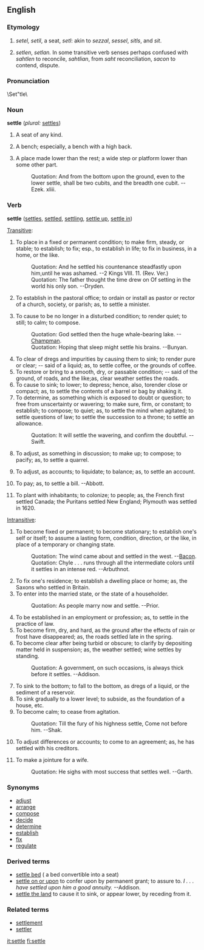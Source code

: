 {{rfc}}
==English==

===Etymology===
# {{OE.}} ''setel, setil'', a seat, {{AS.}} ''setl'': akin to {{OHG.}} ''sezzal'', {{G.}} ''sessel'', {{Goth.}} ''sitls'', and {{E.}} ''sit''.
# {{OE.}} ''setlen'', {{AS.}} ''setlan.''  In some transitive verb senses perhaps confused with {{OE.}} ''sahtlen'' to reconcile, {{AS.}} ''sahtlian'', from ''saht'' reconciliation, ''sacon'' to contend, dispute.

===Pronunciation===
{{substub}}
\Set"tle\

===Noun===
'''settle'''  (''plural:'' [[settles]])

# {{obsolete}} A seat of any kind.
# {{obsolete}} A bench; especially, a bench with a high back.
# {{obsolete}} A place made lower than the rest; a wide step or platform lower than some other part.
#:Quotation:  And from the bottom upon the ground, even to the lower settle, shall be two cubits, and the breadth one cubit. --Ezek. xliii.

===Verb===
'''settle'''  ([[settles]], [[settled]], [[settling]], [[settle up]], [[settle in]])

[[Transitive]]:
# To place in a fixed or permanent condition; to make firm, steady, or stable; to establish; to fix; esp., to establish in life; to fix in business, in a home, or the like.
#:Quotation:  And he settled his countenance steadfastly upon him,until he was ashamed. --2 Kings VIII. 11. (Rev. Ver.)
#:Quotation:  The father thought the time drew on Of setting in the world his only son. --Dryden.
# {{obsolete}} {{US}} To establish in the pastoral office; to ordain or install as pastor or rector of a church, society, or parish; as, to settle a minister.
# To cause to be no longer in a disturbed condition; to render quiet; to still; to calm; to compose.
#:Quotation:  God settled then the huge whale-bearing lake. --[[w:Chapman|Champman]].
#:Quotation:  Hoping that sleep might settle his brains. --Bunyan.
# To clear of dregs and impurities by causing them to sink; to render pure or clear; -- said of a liquid; as, to settle coffee, or the grounds of coffee.
# To restore or bring to a smooth, dry, or passable condition; -- said of the ground, of roads, and the like;as, clear weather settles the roads.
# To cause to sink; to lower; to depress; hence, also, torender close or compact; as, to settle the contents of a barrel or bag by shaking it.
# To determine, as something which is exposed to doubt or question; to free from unscertainty or wavering; to make sure, firm, or constant; to establish; to compose; to quiet; as, to settle the mind when agitated; to settle questions of law; to settle the succession to a throne; to settle an allowance.
#:Quotation:  It will settle the wavering, and confirm the doubtful. --Swift.
# To adjust, as something in discussion; to make up; to compose; to pacify; as, to settle a quarrel.
# {{archaic}} To adjust, as accounts; to liquidate; to balance; as, to settle an account.
# {{colloquial}} To pay; as, to settle a bill. --Abbott.
# To plant with inhabitants; to colonize; to people; as, the French first settled Canada; the Puritans settled New England; Plymouth was settled in 1620.

[[Intransitive]]:
# To become fixed or permanent; to become stationary; to establish one's self or itself; to assume a lasting form, condition, direction, or the like, in place of a temporary or changing state.
#:Quotation:  The wind came about and settled in the west. --[[w:Bacon|Bacon]].
#:Quotation:  Chyle . . . runs through all the intermediate colors until it settles in an intense red. --Arbuthnot.
# To fix one's residence; to establish a dwelling place or home; as, the Saxons who settled in Britain.
# To enter into the married state, or the state of a householder.
#:Quotation:  As people marry now and settle. --Prior.
# To be established in an employment or profession; as, to settle in the practice of law.
# To become firm, dry, and hard, as the ground after the effects of rain or frost have disappeared; as, the roads settled late in the spring.
# To become clear after being turbid or obscure; to clarify by depositing matter held in suspension; as, the weather settled; wine settles by standing.
#:Quotation:  A government, on such occasions, is always thick before it settles. --Addison.
# To sink to the bottom; to fall to the bottom, as dregs of a liquid, or the sediment of a reservoir.
# To sink gradually to a lower level; to subside, as the foundation of a house, etc.
# To become calm; to cease from agitation.
#:Quotation:  Till the fury of his highness settle, Come not before him. --Shak.
# To adjust differences or accounts; to come to an agreement; as, he has settled with his creditors.
# {{obsolete}} To make a jointure for a wife.
#:Quotation:  He sighs with most success that settles well. --Garth.

===Synonyms===
*[[adjust]]
*[[arrange]]
*[[compose]]
*[[decide]]
*[[determine]]
*[[establish]]
*[[fix]]
*[[regulate]]

===Derived terms===
*[[settle bed]] ({{UK}} a bed convertible into a seat)
*[[settle on or upon]] {{archaic}} to confer upon by permanent grant; to assure to. ''I . . . have settled upon him a good annuity.'' --Addison.
*[[settle the land]] {{obsolete}} {{nautical}} to cause it to sink, or appear lower, by receding from it.



===Related terms===
*[[settlement]]
*[[settler]]

{{webster}}

[[it:settle]]
[[fi:settle]]